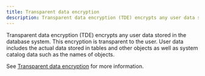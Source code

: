 ```yaml
---
title: Transparent data encryption
description: Transparent data encryption (TDE) encrypts any user data stored in the database system.
---
```


Transparent data encryption (TDE) encrypts any user data stored in the database system. This encryption is transparent to the user. User data includes the actual data stored in tables and other objects as well as system catalog data such as the names of objects.

See [Transparent data encryption](/tde/latest) for more information.